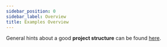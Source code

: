 ---
sidebar_position: 0
sidebar_label: Overview
title: Examples Overview
---


General hints about a good **project structure** can be found [here](/examples/project_structure).

<ExampleGrid/>